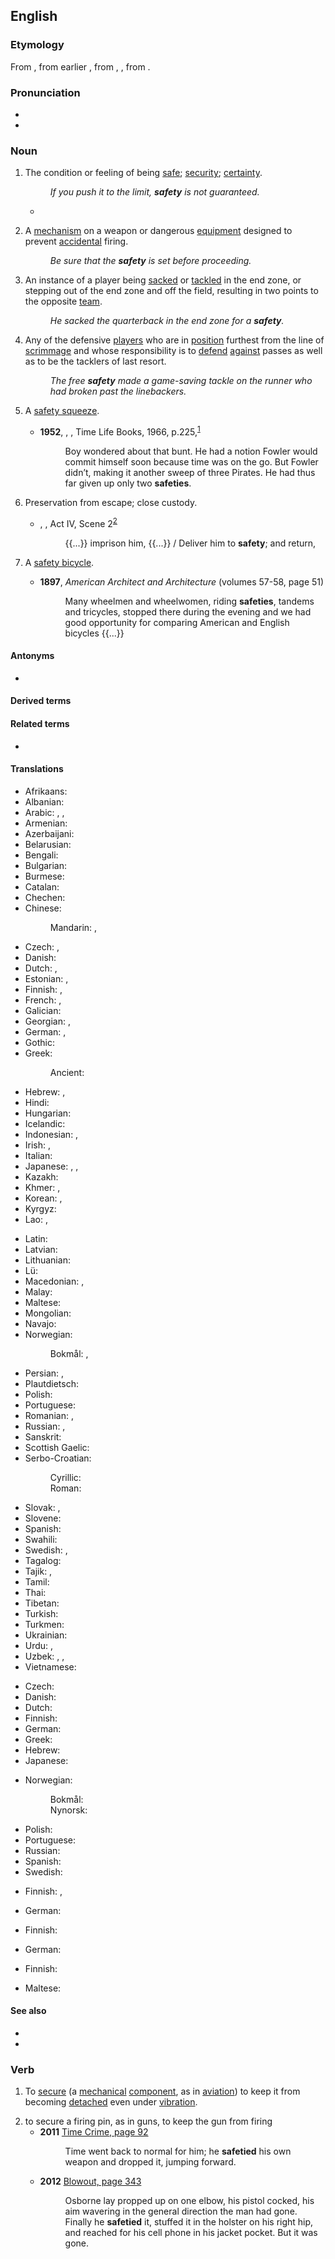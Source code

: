 ==English==
{{wikipedia|dab=safety (disambiguation)|safety}}

===Etymology===
From {{der|en|fro|sauveté}}, from earlier {{m|fro|salvetet}}, from {{der|en|ML.|salvitas}}, {{m|la|salvitatem}}, from {{der|en|la|salvus}}.

===Pronunciation===
* {{IPA|en|/ˈseɪfti/}}
* {{audio|en|en-us-safety.ogg|Audio (US)}}

===Noun===
{{en-noun|~}}

# The condition or feeling of being [[safe]]; [[security]]; [[certainty]].
#: ''If you push it to the limit, '''safety''' is not guaranteed.''
#* {{quote-av|en||date=May 15 2016|{{w|John Oliver}}|{{w|Last Week Tonight with John Oliver}}|3|12|episode=911|network=HBO||Oh, oh! “Go to '''safety'''”! Why didn’t I think of that⁉ Here I am in danger when, really, I could simply be going to '''safety'''! I shouldn’t have wasted your time by calling in the first place!}}
# {{lb|en|mechanics}} A [[mechanism]] on a weapon or dangerous [[equipment]] designed to prevent [[accidental]] firing.
#: ''Be sure that the '''safety''' is set before proceeding.''
# {{lb|en|American football}} An instance of a player being [[sacked]] or [[tackled]] in the end zone, or stepping out of the end zone and off the field, resulting in two points to the opposite [[team]].
#: ''He sacked the quarterback in the end zone for a '''safety'''.''
# {{lb|en|American football}} Any of the defensive [[players]] who are in [[position]] furthest from the line of [[scrimmage]] and whose responsibility is to [[defend]] [[against]] passes as well as to be the tacklers of last resort.
#: ''The free '''safety''' made a game-saving tackle on the runner who had broken past the linebackers.''
# {{lb|en|baseball}} A [[safety squeeze]].
#* '''1952''', {{w|Bernard Malamud}}, ''{{w|The Natural}}'', Time Life Books, 1966, p.{{nbsp}}225,<sup>[https://archive.org/details/thenatural00mala]</sup>
#*: Boy wondered about that bunt. He had a notion Fowler would commit himself soon because time was on the go. But Fowler didn’t, making it another sweep of three Pirates. He had thus far given up only two '''safeties'''.
# Preservation from escape; close custody.
#* {{circa|1596}} {{w|William Shakespeare}}, ''{{w|King John (play)|King John}}'', Act IV, Scene 2<sup>[http://www.opensourceshakespeare.org/views/plays/play_view.php?WorkID=kingjohn&Scope=entire&pleasewait=1&msg=pl]</sup>
#*: {{...}} imprison him, {{...}} / Deliver him to '''safety'''; and return,
# {{lb|en|dated}} A [[safety bicycle]].
#* '''1897''', ''American Architect and Architecture'' (volumes 57-58, page 51)
#*: Many wheelmen and wheelwomen, riding '''safeties''', tandems and tricycles, stopped there during the evening and we had good opportunity for comparing American and English bicycles {{...}}

====Antonyms====
* {{l|en|danger}}

====Derived terms====
{{col4|en
|biosafety
|certified safety professional
|child safety seat
|cybersafety
|e-safety
|elfin safety
|free safety
|insafety
|nanosafety
|occupational safety and health
|safety belt
|safety bicycle
|safety boot
|safety cage
|safety call
|safety car
|safety catch
|safety chain
|safety coffin
|safety factor
|safety glass
|safety glasses
|safety helmet
|safety in numbers
|safety island
|safety lamp
|safety match
|safety mechanism
|safety net
|safety pin
|safety razor
|safety reflector
|safety school
|safety scissors
|safety shoe
|safety squeeze
|safety stock
|safety tube
|safety valve
|safety-conscious
|safety-deposit box
|strong safety
|supersafety
|type safety
|unsafety
|virtual safety car
}}

====Related terms====
* {{l|en|safe}}

====Translations====
{{trans-top|condition or feeling of being safe}}
* Afrikaans: {{t|af|sekuriteit}}
* Albanian: {{t+|sq|siguri|f}}
* Arabic: {{t|ar|أَمْن|m}}, {{t|ar|أَمَان|f}}, {{t|ar|سَلَامَة|f}}
* Armenian: {{t+|hy|ապահովություն|sc=Armn}}
* Azerbaijani: {{t+|az|təhlükəsizlik}}
* Belarusian: {{t|be|бяспе́ка|f|sc=Cyrl}}
* Bengali: {{t|bn|নিরাপত্তা}}
* Bulgarian: {{t+|bg|безопа́сност|f|sc=Cyrl}}
* Burmese: {{t-needed|my}}
* Catalan: {{t+|ca|seguretat|f}}
* Chechen: {{t-needed|ce}}
* Chinese:
*: Mandarin: {{t+|cmn|安全|tr=ānquán|sc=Hani}}, {{t+|cmn|安全性|tr=ānquánxìng|sc=Hani}}
* Czech: {{t+|cs|bezpečí|n}}, {{t+|cs|bezpečnost|f}}
* Danish: {{t|da|sikkerhed|c}}
* Dutch: {{t+|nl|zekerheid|f}}, {{t+|nl|veiligheid|f}}
* Estonian: {{t|et|ohutus}}, {{t|et|turvalisus}}
* Finnish: {{t+|fi|turvallisuus}}, {{t+|fi|turva}}
* French: {{t+|fr|sécurité|f}}, {{t+|fr|sûreté|f}}
* Galician: {{t+|gl|seguridade|f}}
* Georgian: {{t|ka|დაცულობა|sc=Geor}}, {{t|ka|უსაფრთხოება|sc=Geor}}
* German: {{t+|de|Sicherheit|f}}, {{t|de|Gefahrlosigkeit|f}}
* Gothic: {{t|got|𐍄𐌿𐌻𐌲𐌹𐌸𐌰|f}}
* Greek: {{t+|el|ασφάλεια|f}}
*: Ancient: {{t|grc|ἀσφάλεια|f}}
* Hebrew: {{t+|he|בִּטָחוֹן|m|tr=bitakhón}}, {{t|he|בְּטִיחוּת|f|tr=betihut}}
* Hindi: {{t+|hi|सुरक्षा|f}}
* Hungarian: {{t+|hu|biztonság}}
* Icelandic: {{t+|is|öryggi|n}}
* Indonesian: {{t+|id|keselamatan}}, {{t+|id|keamanan}}
* Irish: {{t|ga|tearmann|m}}, {{t|ga|sábháilteacht|f}}
* Italian: {{t+|it|sicurezza|f}}
* Japanese: {{t+|ja|安全|tr=[[あんぜん]], anzen}}, {{t+|ja|安全|tr=あんぜん, anzen|sc=Jpan}}, {{t+|ja|安全性|tr=あんぜんせい, anzensei|sc=Jpan}}
* Kazakh: {{t|kk|қауіпсіздік|sc=Cyrl}}
* Khmer: {{t+|km|និរន្តរាយ}}, {{t+|km|សន្តិសុខ}}
* Korean: {{t+|ko|안전}}, {{t|ko|anjeon|tr=안전}}
* Kyrgyz: {{t+|ky|коопсуздук|sc=Cyrl}}
* Lao: {{t|lo|ຄວາມປອດໄພ}}, {{t|lo|ປອດໄພ}}
{{trans-mid}}
* Latin: {{t+|la|securitas|f}}
* Latvian: {{t|lv|drošība|f}}
* Lithuanian: {{t|lt|saugumas|m}}
* Lü: {{t-needed|khb}}
* Macedonian: {{t|mk|бе́збедност|f}}, {{t|mk|си́гурност|f}}
* Malay: {{t|ms|keselamatan}}
* Maltese: {{t|mt|sigurtà|f}}
* Mongolian: {{t|mn|[[аюул|аюулгүй]] [[байдал]]|sc=Cyrl}}
* Navajo: {{t|nv|tʼáá hasih}}
* Norwegian:
*: Bokmål: {{t+|nb|sikkerhet|m|f}}, {{t+|nb|trygghet|m|f}}
* Persian: {{t+|fa|امنیت|tr=amniyyat|sc=fa-Arab}}, {{t+|fa|ایمنی|tr=imeni|sc=fa-Arab}}
* Plautdietsch: {{t|pdt|Sechaheit|f}}
* Polish: {{t+|pl|bezpieczeństwo|n}}
* Portuguese: {{t+|pt|segurança|f}}
* Romanian: {{t+|ro|siguranță|f}}, {{t+|ro|securitate|f}}
* Russian: {{t+|ru|безопа́сность|f}}, {{t+|ru|сохра́нность|f}}
* Sanskrit: {{t|sa|सुरक्षा|f}}
* Scottish Gaelic: {{t|gd|sàbhailteachd|f}}
* Serbo-Croatian:
*: Cyrillic: {{t|sh|сигурност|f}}
*: Roman: {{t+|sh|sigurnost|f}}
* Slovak: {{t|sk|bezpečie|n}}, {{t|sk|bezpečnosť|f}}
* Slovene: {{t|sl|varnost|f}}
* Spanish: {{t+|es|seguridad|f}}
* Swahili: {{t+|sw|usalama|c14}}
* Swedish: {{t+|sv|säkerhet|c}}, {{t+|sv|trygghet|c}}
* Tagalog: {{t|tl|kaligtasan}}
* Tajik: {{t+|tg|бехатарӣ|sc=Cyrl}}, {{t+|tg|амният|sc=Cyrl}}
* Tamil: {{t+|ta|பாதுகாப்பு}}
* Thai: {{t+|th|ความปลอดภัย|tr=kwaam-bplòt-pai}}
* Tibetan: {{t-needed|bo}}
* Turkish: {{t+|tr|güvenlik}}
* Turkmen: {{t|tk|ygtybarlylyk}}
* Ukrainian: {{t+|uk|безпе́ка|f|sc=Cyrl}}
* Urdu: {{t|ur|زامن|tr=zāman|sc=ur-Arab}}, {{t+|ur|حفاظت|f|tr=hifāzat|sc=ur-Arab}}
* Uzbek: {{t+|uz|xavfsizlik}}, {{t+|uz|bexatarlik}}, {{t|uz|taʻminot}}
* Vietnamese: {{t+|vi|an toàn}}
{{trans-bottom}}

{{trans-top|mechanism to prevent accidental firing}}
* Czech: {{t+|cs|pojistka|f}}
* Danish: {{t|da|sikring|c}}
* Dutch: {{t+|nl|veiligheidspal}}
* Finnish: {{t+|fi|varmistin}}
* German: {{t|de|Griffsicherung|f}}
* Greek: {{t+|el|ασφάλεια|f}}
* Hebrew: {{t|he|נצרה|f|tr=nitsra}}
* Japanese: {{t|ja|安全装置|tr=あんぜんそうち, anzen sōchi}}
{{trans-mid}}
* Norwegian:
*: Bokmål: {{t+|nb|sikring|m}}
*: Nynorsk: {{t|nn|sikring|f}}
* Polish: {{t+|pl|zabezpieczenie|n}}
* Portuguese: {{t|pt|[[dispositivo]] [[de]] [[segurança]]|m}}
* Russian: {{t+|ru|предохрани́тель|m}}
* Spanish: {{t+|es|seguro|m}}
* Swedish: {{t+|sv|säkring|c}}
{{trans-bottom}}

{{trans-top|American football: instance of a player being sacked or tackled in the end zone}}
* Finnish: {{t+|fi|safety}}, {{t|fi|oma maali}}
{{trans-mid}}
* German: {{t+|de|Safety|m}}
{{trans-bottom}}

{{trans-top|American football: defensive player}}
* Finnish: {{t|fi|takapuolustaja}}
{{trans-mid}}
* German: {{t+|de|Safety|m}}
{{trans-bottom}}

{{trans-top|preservation from escape; close custody}}
* Finnish: {{t+|fi|vankeus}}
{{trans-mid}}
{{trans-bottom}}

{{trans-see|safety bicycle}}

{{checktrans-top}}
* Maltese: {{t-check|mt|sigurtà|f}}
{{trans-mid}}
{{trans-bottom}}

====See also====
* {{l|en|security}}
* {{l|en|secure}}

===Verb===
{{en-verb}}

# {{lb|en|transitive}} To [[secure]] (a [[mechanical]] [[component]], as in [[aviation]]) to keep it from becoming [[detach]]ed even under [[vibration]].
# to secure a firing pin, as in guns, to keep the gun from firing
#* '''2011''' [https://books.google.ca/books?id=rT4Al0nhvjgC&pg=PA92 Time Crime, page 92]
#*: Time went back to normal for him; he '''safetied''' his own weapon and dropped it, jumping forward.
#* '''2012''' [https://books.google.ca/books?id=il8ICBDt42cC&pg=PT343 Blowout, page 343]
#*: Osborne lay propped up on one elbow, his pistol cocked, his aim wavering in the general direction the man had gone. Finally he '''safetied''' it, stuffed it in the holster on his right hip, and reached for his cell phone in his jacket pocket. But it was gone.